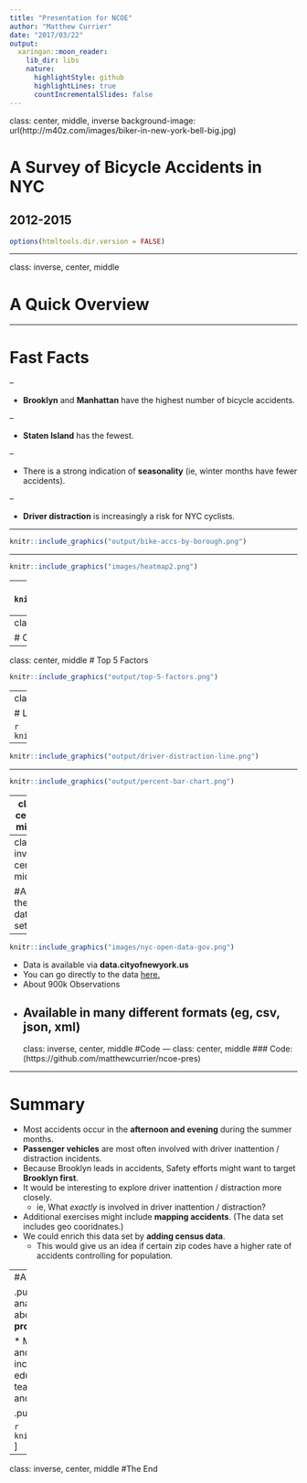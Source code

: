 ```yaml
---
title: "Presentation for NCOE"
author: "Matthew Currier"
date: "2017/03/22"
output:
  xaringan::moon_reader:
    lib_dir: libs
    nature:
      highlightStyle: github
      highlightLines: true
      countIncrementalSlides: false
---
```


class: center, middle, inverse
background-image: url(http://m40z.com/images/biker-in-new-york-bell-big.jpg)

# A Survey of Bicycle Accidents in NYC
## 2012-2015

```r
options(htmltools.dir.version = FALSE)
```
---

class: inverse, center, middle

# A Quick Overview

---

# Fast Facts

--

*  __Brooklyn__ and __Manhattan__ have the highest number of bicycle accidents.

--

*  __Staten Island__ has the fewest.

--

*  There is a strong indication of __seasonality__ (ie, winter months have fewer accidents).

--

*  __Driver distraction__ is increasingly a risk for NYC cyclists.

---

```r
knitr::include_graphics("output/bike-accs-by-borough.png")
```

---

```r
knitr::include_graphics("images/heatmap2.png")
```
---
class: center, middle
```r
knitr::include_graphics("output/histogram-time-of-day.png")
```
---
class: inverse, center, middle

# Contributing Factors to Bike Accidents

---
class: center, middle
# Top 5 Factors

```r
knitr::include_graphics("output/top-5-factors.png")
```
---
class: inverse, center, middle

# Let's Examine Driver Inattention/Distraction More Closely

```r
knitr::include_graphics("https://media.giphy.com/media/Ji1vheXQqZCqA/giphy.gif")
```
---

```r
knitr::include_graphics("output/driver-distraction-line.png")
```
---

```r
knitr::include_graphics("output/percent-bar-chart.png")
```
---
class: center, middle

# Types of Vehicles Most Often Involved with Driver Inattention/Distraction

```r
knitr::include_graphics("output/top-5-vehicle-types-in-passenger-distraction.png")
```
---
class: inverse, center, middle

#About the data set

---


```r
knitr::include_graphics("images/nyc-open-data-gov.png")
```

*  Data is available via __data.cityofnewyork.us__
*  You can go directly to the data [here.](https://data.cityofnewyork.us/Public-Safety/NYPD-Motor-Vehicle-Collisions/h9gi-nx95/data)
*  About 900k Observations
*  Available in many different formats (eg, csv, json, xml)
---
class: inverse, center, middle
#Code
---
class: center, middle
### Code: (https://github.com/matthewcurrier/ncoe-pres)

---

# Summary

*  Most accidents occur in the __afternoon and evening__ during the summer months.
*  __Passenger vehicles__ are most often involved with driver inattention / distraction incidents.
*  Because Brooklyn leads in accidents, Safety efforts might want to target __Brooklyn first__.
*  It would be interesting to explore driver inattention / distraction more closely.
   +  ie, What _exactly_ is involved in driver inattention / distraction?
*  Additional exercises might include __mapping accidents__. (The data set includes geo cooridnates.)
*  We could enrich this data set by __adding census data__.
   + This would give us an idea if certain zip codes have a higher rate of accidents controlling for population.

---
#About the Presenter

.pull-left[
Matthew Currier is a seasoned analytics professional who is passionate about finding the __answers to questions__, __programming__, and __visualizing information__.


*  MBA in Computer Information Systems and Statistics
*  Industry experience includes tech, publishing, health care, and education.
*  Experience managing analytics teams, coding, offshore development teams, and articulating strategic initiatives.
]

.pull-right[

```r
knitr::include_graphics("images/me2.png")
```
]

---
class: inverse, center, middle
#The End


